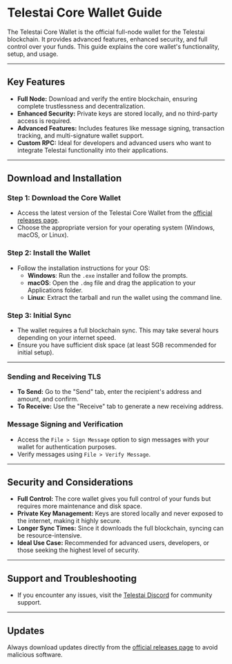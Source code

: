 # Telestai Core Wallet Guide

The Telestai Core Wallet is the official full-node wallet for the Telestai blockchain. It provides advanced features, enhanced security, and full control over your funds. This guide explains the core wallet's functionality, setup, and usage.

---

## **Key Features**
- **Full Node:** Download and verify the entire blockchain, ensuring complete trustlessness and decentralization.
- **Enhanced Security:** Private keys are stored locally, and no third-party access is required.
- **Advanced Features:** Includes features like message signing, transaction tracking, and multi-signature wallet support.
- **Custom RPC:** Ideal for developers and advanced users who want to integrate Telestai functionality into their applications.

---

## **Download and Installation**

### Step 1: Download the Core Wallet
- Access the latest version of the Telestai Core Wallet from the [official releases page](https://github.com/Telestai-Project/telestai/releases).
- Choose the appropriate version for your operating system (Windows, macOS, or Linux).

### Step 2: Install the Wallet
- Follow the installation instructions for your OS:
  - **Windows**: Run the `.exe` installer and follow the prompts.
  - **macOS**: Open the `.dmg` file and drag the application to your Applications folder.
  - **Linux**: Extract the tarball and run the wallet using the command line.

### Step 3: Initial Sync
- The wallet requires a full blockchain sync. This may take several hours depending on your internet speed.
- Ensure you have sufficient disk space (at least 5GB recommended for initial setup).

---

### Sending and Receiving TLS
- **To Send:** Go to the "Send" tab, enter the recipient's address and amount, and confirm.
- **To Receive:** Use the "Receive" tab to generate a new receiving address.

### Message Signing and Verification
- Access the `File > Sign Message` option to sign messages with your wallet for authentication purposes.
- Verify messages using `File > Verify Message`.

---

## **Security and Considerations**
- **Full Control:** The core wallet gives you full control of your funds but requires more maintenance and disk space.
- **Private Key Management:** Keys are stored locally and never exposed to the internet, making it highly secure.
- **Longer Sync Times:** Since it downloads the full blockchain, syncing can be resource-intensive.
- **Ideal Use Case:** Recommended for advanced users, developers, or those seeking the highest level of security.

---

## **Support and Troubleshooting**
- If you encounter any issues, visit the [Telestai Discord](https://discord.gg/VmFXfHnZE5) for community support.

---

## **Updates**
Always download updates directly from the [official releases page](https://github.com/Telestai-Project/telestai/releases) to avoid malicious software.

